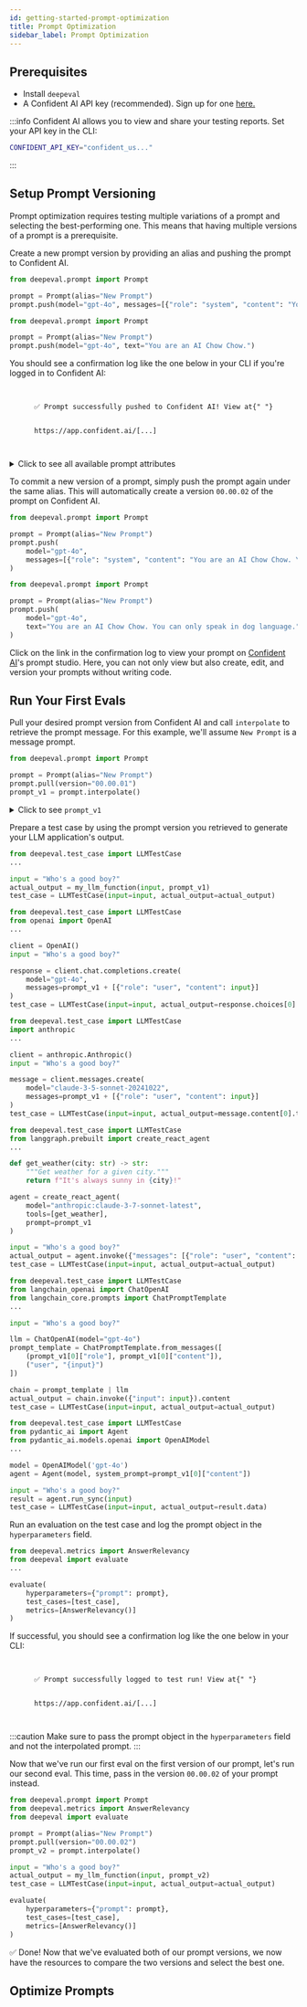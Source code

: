 ```yaml
---
id: getting-started-prompt-optimization
title: Prompt Optimization
sidebar_label: Prompt Optimization
---
```



## Prerequisites

- Install `deepeval`
- A Confident AI API key (recommended). Sign up for one [here.](https://app.confident-ai.com)

:::info
Confident AI allows you to view and share your testing reports. Set your API key in the CLI:

```bash
CONFIDENT_API_KEY="confident_us..."
```

:::

## Setup Prompt Versioning

Prompt optimization requires testing multiple variations of a prompt and selecting the best-performing one. This means that having multiple versions of a prompt is a prerequisite.

<Timeline>
<TimelineItem title="Create a prompt version">

Create a new prompt version by providing an alias and pushing the prompt to Confident AI.

<Tabs>
<TabItem value="platform" label="Messages Prompt">

```python title="main.py" showLineNumbers={true}
from deepeval.prompt import Prompt

prompt = Prompt(alias="New Prompt")
prompt.push(model="gpt-4o", messages=[{"role": "system", "content": "You are an AI Chow Chow."}])
```

</TabItem>
<TabItem value="text" label="Text Prompt">

```python title="main.py" showLineNumbers={true}
from deepeval.prompt import Prompt

prompt = Prompt(alias="New Prompt")
prompt.push(model="gpt-4o", text="You are an AI Chow Chow.")
```

</TabItem>
</Tabs>

You should see a confirmation log like the one below in your CLI if you're logged in to Confident AI:

<pre>
  <code>
    <span style={{ color: "#FFFFFF", whiteSpace: "nowrap" }}>
      ✅ Prompt successfully pushed to Confident AI! View at{" "}
    </span>
    <span
      style={{
        color: "#5f5fff",
        textDecoration: "underline",
        whiteSpace: "nowrap",
      }}
    >
      https://app.confident.ai/[...]
    </span>
  </code>
</pre>

<details>
<summary>Click to see all available prompt attributes</summary>

You can also associate the following attributes with a prompt version:

```python title="main.py" group="prompt-example"
from deepeval.prompt import Prompt, OutputFormat, ReasoningEffort, Verbosity

prompt = Prompt(alias="New Prompt")
prompt.push(
    ...,
    model="gpt-4o",
    max_tokens=100,
    temperature=0.7,
    top_p=0.9,
    frequency_penalty=0.2,
    presence_penalty=0.2,
    reasoning_effort=ReasoningEffort.MEDIUM,
    verbose=Verbosity.MEDIUM,
    output_type=OutputType.TEXT,
    output_schema=OutputFormat,
)
```

</details>

</TimelineItem>
<TimelineItem title="Commit a new version">

To commit a new version of a prompt, simply push the prompt again under the same alias. This will automatically create a version `00.00.02` of the prompt on Confident AI.

<Tabs>
<TabItem value="platform" label="Messages Prompt">

```python title="main.py" showLineNumbers={true}
from deepeval.prompt import Prompt

prompt = Prompt(alias="New Prompt")
prompt.push(
    model="gpt-4o",
    messages=[{"role": "system", "content": "You are an AI Chow Chow. You can only speak in dog language."}]
)
```

</TabItem>
<TabItem value="text" label="Text Prompt">

```python title="main.py" showLineNumbers={true}
from deepeval.prompt import Prompt

prompt = Prompt(alias="New Prompt")
prompt.push(
    model="gpt-4o",
    text="You are an AI Chow Chow. You can only speak in dog language."
)
```

</TabItem>
</Tabs>

</TimelineItem>

<TimelineItem title="Maintain on Confident AI (recommended)">

Click on the link in the confirmation log to view your prompt on [Confident AI](https://app.confident-ai.com)'s prompt studio. Here, you can not only view but also create, edit, and version your prompts without writing code.

<VideoDisplayer src="https://confident-docs.s3.us-east-1.amazonaws.com/prompts:create-messages-4k.mp4" />

</TimelineItem>
</Timeline>

## Run Your First Evals

<Timeline>

<TimelineItem title="Pull your prompt">

Pull your desired prompt version from Confident AI and call `interpolate` to retrieve the prompt message. For this example, we'll assume `New Prompt` is a message prompt.

```python title="main.py" showLineNumbers={true}
from deepeval.prompt import Prompt

prompt = Prompt(alias="New Prompt")
prompt.pull(version="00.00.01")
prompt_v1 = prompt.interpolate()
```

<details>
<summary>Click to see <code>prompt_v1</code></summary>

If your prompt contains dynamic variables that is only accessible at runtime, you can pass in these variables to the `interpolate` method. Otherwise, you interpolate the prompt without any arguments.

```json
[
  {
    "role": "system",
    "content": "You are an AI Chow Chow. You can only speak in dog language."
  }
]
```

</details>

</TimelineItem>

<TimelineItem title="Create a test case">

Prepare a test case by using the prompt version you retrieved to generate your LLM application's output.

<Tabs>
<TabItem value="python" label="Python">

```python title="main.py" showLineNumbers={true} {5}
from deepeval.test_case import LLMTestCase
...

input = "Who's a good boy?"
actual_output = my_llm_function(input, prompt_v1)
test_case = LLMTestCase(input=input, actual_output=actual_output)
```

</TabItem>
<TabItem value="openai" label="OpenAI">

```python title="main.py" showLineNumbers={true} {10}
from deepeval.test_case import LLMTestCase
from openai import OpenAI
...

client = OpenAI()
input = "Who's a good boy?"

response = client.chat.completions.create(
    model="gpt-4o",
    messages=prompt_v1 + [{"role": "user", "content": input}]
)
test_case = LLMTestCase(input=input, actual_output=response.choices[0].message.content)
```

</TabItem>
<TabItem value="anthropic" label="Anthropic">

```python title="main.py" showLineNumbers={true} {10}
from deepeval.test_case import LLMTestCase
import anthropic
...

client = anthropic.Anthropic()
input = "Who's a good boy?"

message = client.messages.create(
    model="claude-3-5-sonnet-20241022",
    messages=prompt_v1 + [{"role": "user", "content": input}]
)
test_case = LLMTestCase(input=input, actual_output=message.content[0].text)
```

</TabItem>
<TabItem value="langgraph" label="LangGraph">

```python title="main.py" showLineNumbers={true} {12}
from deepeval.test_case import LLMTestCase
from langgraph.prebuilt import create_react_agent
...

def get_weather(city: str) -> str:
    """Get weather for a given city."""
    return f"It's always sunny in {city}!"

agent = create_react_agent(
    model="anthropic:claude-3-7-sonnet-latest",
    tools=[get_weather],
    prompt=prompt_v1
)

input = "Who's a good boy?"
actual_output = agent.invoke({"messages": [{"role": "user", "content": input}]})
test_case = LLMTestCase(input=input, actual_output=actual_output)
```

</TabItem>
<TabItem value="langchain" label="LangChain">

```python title="main.py" showLineNumbers={true} {10}
from deepeval.test_case import LLMTestCase
from langchain_openai import ChatOpenAI
from langchain_core.prompts import ChatPromptTemplate
...

input = "Who's a good boy?"

llm = ChatOpenAI(model="gpt-4o")
prompt_template = ChatPromptTemplate.from_messages([
    (prompt_v1[0]["role"], prompt_v1[0]["content"]),
    ("user", "{input}")
])

chain = prompt_template | llm
actual_output = chain.invoke({"input": input}).content
test_case = LLMTestCase(input=input, actual_output=actual_output)
```

</TabItem>
<TabItem value="pydantic" label="Pydantic AI">

```python title="main.py" showLineNumbers={true} {7}
from deepeval.test_case import LLMTestCase
from pydantic_ai import Agent
from pydantic_ai.models.openai import OpenAIModel
...

model = OpenAIModel('gpt-4o')
agent = Agent(model, system_prompt=prompt_v1[0]["content"])

input = "Who's a good boy?"
result = agent.run_sync(input)
test_case = LLMTestCase(input=input, actual_output=result.data)
```

</TabItem>
</Tabs>

</TimelineItem>

<TimelineItem title="Run an eval">

Run an evaluation on the test case and log the prompt object in the `hyperparameters` field.

```python title="main.py" {6}
from deepeval.metrics import AnswerRelevancy
from deepeval import evaluate
...

evaluate(
    hyperparameters={"prompt": prompt},
    test_cases=[test_case],
    metrics=[AnswerRelevancy()]
)
```

If successful, you should see a confirmation log like the one below in your CLI:

<pre>
  <code>
    <span style={{ color: "#FFFFFF", whiteSpace: "nowrap" }}>
      ✅ Prompt successfully logged to test run! View at{" "}
    </span>
    <span
      style={{
        color: "#5f5fff",
        textDecoration: "underline",
        whiteSpace: "nowrap",
      }}
    >
      https://app.confident.ai/[...]
    </span>
  </code>
</pre>

:::caution
Make sure to pass the prompt object in the `hyperparameters` field and not the
interpolated prompt.
:::

</TimelineItem>

<TimelineItem title="Run your second eval">

Now that we've run our first eval on the first version of our prompt, let's run our second eval. This time, pass in the version `00.00.02` of your prompt instead.

```python title="main.py" showLineNumbers={true} {6, 10}
from deepeval.prompt import Prompt
from deepeval.metrics import AnswerRelevancy
from deepeval import evaluate

prompt = Prompt(alias="New Prompt")
prompt.pull(version="00.00.02")
prompt_v2 = prompt.interpolate()

input = "Who's a good boy?"
actual_output = my_llm_function(input, prompt_v2)
test_case = LLMTestCase(input=input, actual_output=actual_output)

evaluate(
    hyperparameters={"prompt": prompt},
    test_cases=[test_case],
    metrics=[AnswerRelevancy()]
)
```

✅ Done! Now that we've evaluated both of our prompt versions, we now have the resources to compare the two versions and select the best one.

</TimelineItem>
</Timeline>

## Optimize Prompts

<Timeline>
<TimelineItem title="Selecting the test runs">

</TimelineItem>
<TimelineItem title="Comparing test runs">

</TimelineItem>

<TimelineItem title="Drawing Insights">

</TimelineItem>
</Timeline>
